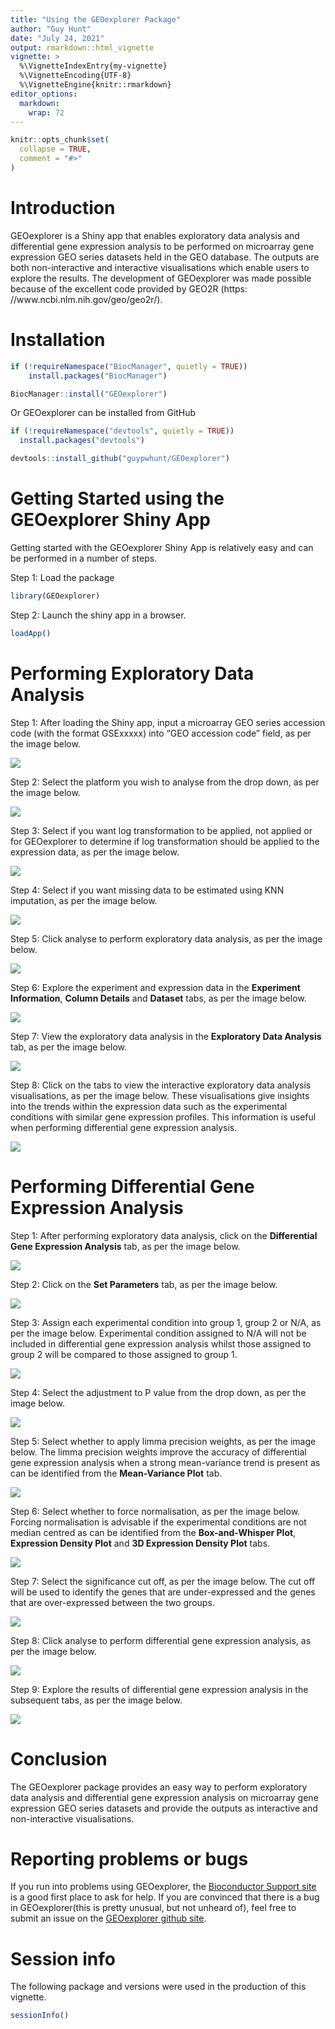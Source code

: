 ```yaml
---
title: "Using the GEOexplorer Package"
author: "Guy Hunt"
date: "July 24, 2021"
output: rmarkdown::html_vignette
vignette: >
  %\VignetteIndexEntry{my-vignette}
  %\VignetteEncoding{UTF-8}
  %\VignetteEngine{knitr::rmarkdown}
editor_options: 
  markdown: 
    wrap: 72
---
```


```r
knitr::opts_chunk$set(
  collapse = TRUE,
  comment = "#>"
)
```

# Introduction

GEOexplorer is a Shiny app that enables exploratory data analysis and
differential gene expression analysis to be performed on microarray gene
expression GEO series datasets held in the GEO database. The outputs are
both non-interactive and interactive visualisations which enable users
to explore the results. The development of GEOexplorer was made possible
because of the excellent code provided by GEO2R (https:
//www.ncbi.nlm.nih.gov/geo/geo2r/).

# Installation

```r
if (!requireNamespace("BiocManager", quietly = TRUE))
    install.packages("BiocManager")

BiocManager::install("GEOexplorer")
```

Or GEOexplorer can be installed from GitHub

```r
if (!requireNamespace("devtools", quietly = TRUE))
  install.packages("devtools")

devtools::install_github("guypwhunt/GEOexplorer")
```

# Getting Started using the GEOexplorer Shiny App

Getting started with the GEOexplorer Shiny App is relatively easy and
can be performed in a number of steps.

Step 1: Load the package

```r
library(GEOexplorer)
```

Step 2: Launch the shiny app in a browser.

```r
loadApp()
```

# Performing Exploratory Data Analysis

Step 1: After loading the Shiny app, input a microarray GEO series
accession code (with the format GSExxxxx) into "GEO accession code"
field, as per the image below.

![](Picture1.png)

Step 2: Select the platform you wish to analyse from the drop down, as
per the image below.

![](Picture2.png)

Step 3: Select if you want log transformation to be applied, not applied
or for GEOexplorer to determine if log transformation should be applied
to the expression data, as per the image below.

![](Picture3.png)

Step 4: Select if you want missing data to be estimated using KNN
imputation, as per the image below.

![](Picture4.png)

Step 5: Click analyse to perform exploratory data analysis, as per the
image below.

![](Picture5.png)

Step 6: Explore the experiment and expression data in the **Experiment
Information**, **Column Details** and **Dataset** tabs, as per the image
below.

![](Picture6.png)

Step 7: View the exploratory data analysis in the **Exploratory Data
Analysis** tab, as per the image below.

![](Picture7.png)

Step 8: Click on the tabs to view the interactive exploratory data
analysis visualisations, as per the image below. These visualisations
give insights into the trends within the expression data such as the
experimental conditions with similar gene expression profiles. This
information is useful when performing differential gene expression
analysis.

![](Picture8.png)

# Performing Differential Gene Expression Analysis

Step 1: After performing exploratory data analysis, click on the
**Differential Gene Expression Analysis** tab, as per the image below.

![](Picture9.png)

Step 2: Click on the **Set Parameters** tab, as per the image below.

![](Picture10.png)

Step 3: Assign each experimental condition into group 1, group 2 or N/A,
as per the image below. Experimental condition assigned to N/A will not
be included in differential gene expression analysis whilst those
assigned to group 2 will be compared to those assigned to group 1.

![](Picture11.png)

Step 4: Select the adjustment to P value from the drop down, as per the
image below.

![](Picture12.png)

Step 5: Select whether to apply limma precision weights, as per the
image below. The limma precision weights improve the accuracy of
differential gene expression analysis when a strong mean-variance trend
is present as can be identified from the **Mean-Variance Plot** tab.

![](Picture13.png)

Step 6: Select whether to force normalisation, as per the image below.
Forcing normalisation is advisable if the experimental conditions are
not median centred as can be identified from the **Box-and-Whisper
Plot**, **Expression Density Plot** and **3D Expression Density Plot**
tabs.

![](Picture14.png)

Step 7: Select the significance cut off, as per the image below. The cut
off will be used to identify the genes that are under-expressed and the
genes that are over-expressed between the two groups.

![](Picture15.png)

Step 8: Click analyse to perform differential gene expression analysis,
as per the image below.

![](Picture16.png)

Step 9: Explore the results of differential gene expression analysis in
the subsequent tabs, as per the image below.

![](Picture17.png)

# Conclusion

The GEOexplorer package provides an easy way to perform exploratory data
analysis and differential gene expression analysis on microarray gene
expression GEO series datasets and provide the outputs as interactive
and non-interactive visualisations.

# Reporting problems or bugs

If you run into problems using GEOexplorer, the [Bioconductor Support
site](https://support.bioconductor.org/) is a good first place to ask
for help. If you are convinced that there is a bug in GEOexplorer(this
is pretty unusual, but not unheard of), feel free to submit an issue on
the [GEOexplorer github site](https://github.com/guypwhunt/GEOexplorer).

# Session info

The following package and versions were used in the production of this
vignette.

```r
sessionInfo()
```
